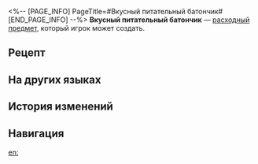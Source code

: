 <%-- [PAGE_INFO]
PageTitle=#Вкусный питательный батончик#
[END_PAGE_INFO] --%>
{{Расходный предмет Инфобокс
|id          = 402007
|Изображения = Предмет Вкусный питательный батончик.png
|Тип         = Расходные предметы защиты
|Редкость    = 3
|Эффект      = Повышает макс. НР всех союзников на 14% плюс 360 НР в следующем бою.
|Описание    = Войны между Облачными Рыцарями и Обитателями Изобилия могут длиться долго, даже несколько янтарных эр. Облачные Рыцари большую часть времени проводят в гарнизонах, поэтому они изобрели много вкусной еды для полевых условий. Полевой питательный батончик удобно носить с собой, и он пользуется большим спросом у солдат.<br />У батончика вкус копчёного мяса с нотками мёда и конфет.
|Рецепт      = {{cx|Отсутствует источник}}
|Источник1   = [[Универсальная машина для синтеза]]
|Источник2   = 
|Источник3   = 
}}
{{Описание|''«Арахис с сушёным соевым творогом, обёрнутый амброй. Ммм, на вкус как грецкий орех».''}}
'''Вкусный питательный батончик''' — [[расходный предмет]], который игрок может создать.

==Рецепт==
{{Рецепт
|Тип                 = Синтез
|Группа              = Расходные предметы
|Основной ингредиент = 5
|Белковый рис        = 3
|Амбра Изобилия      = 1
|Сортировка          = Основной ингредиент;Белковый рис;Амбра Изобилия
}}

==На других языках==
{{На других языках
|en   = Tasty Field Nutrient Bar
|zhs  = 美味快餐棒
|zht  = 美味速食棒
|ja   = うまいスティック
|ko   = 맛있는 에너지바
|es   = Barrita energética deliciosa
|fr   = Savoureuse barre nutritive de terrain
|ru   = Вкусный питательный батончик
|th   = Tasty Field Nutrient Bar
|vi   = Xiên Que Ngon Lành
|de   = Leckerer Nährstoffriegel
|id   = Tasty Field Nutrient Bar
|pt   = Barra Nutritiva de Campo Deliciosa
}}

==История изменений==
{{История изменений|3.5}}

==Навигация==
{{Расходные предметы Навбокс}}

[[en:]]